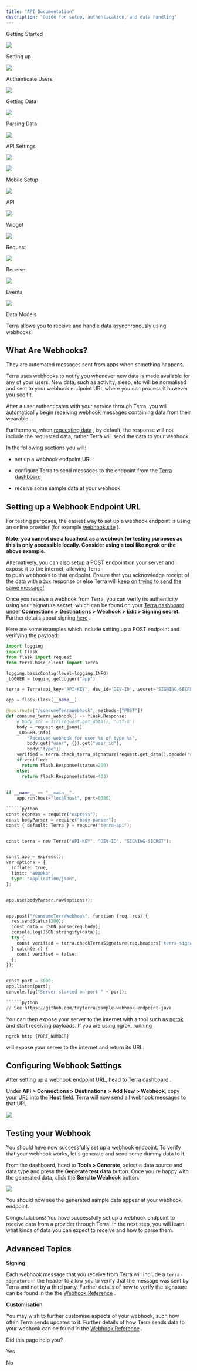 ```yaml
---
title: "API Documentation"
description: "Guide for setup, authentication, and data handling"
---
```

Getting Started  
  
![](https://terradocs.s3.eu-west-2.amazonaws.com/icons/getting-started.png)

Setting up  
  
![](https://terradocs.s3.eu-west-2.amazonaws.com/icons/install-on-backend.png)

Authenticate Users  
  
![](https://terradocs.s3.eu-west-2.amazonaws.com/icons/authenticate-users.png)

Getting Data  
  
![](https://terradocs.s3.eu-west-2.amazonaws.com/icons/receive-data.png)

Parsing Data  
  
![](https://terradocs.s3.eu-west-2.amazonaws.com/icons/understand-our-data.png)

API Settings  
  
![](https://terradocs.s3.eu-west-2.amazonaws.com/icons/customise-terra.png)

![](https://terradocs.s3.eu-west-2.amazonaws.com/icons/manage-integrations.png)  
  
Mobile Setup

![](https://terradocs.s3.eu-west-2.amazonaws.com/icons/api-data-models.png)  
  
API

![](https://terradocs.s3.eu-west-2.amazonaws.com/icons/widget.png)  
  
Widget

![](https://terradocs.s3.eu-west-2.amazonaws.com/icons/historical-data.png)  
  
Request

![](https://terradocs.s3.eu-west-2.amazonaws.com/icons/new-data.png)  
  
Receive

![](https://terradocs.s3.eu-west-2.amazonaws.com/icons/event-types.png)  
  
Events

![](https://terradocs.s3.eu-west-2.amazonaws.com/icons/api-data-models.png)  
  
Data Models

Terra allows you to receive and handle data asynchronously using webhooks.

## What Are Webhooks?

They are automated messages sent from apps when something happens.

Terra uses webhooks to notify you whenever new data is made available for any of your users. New data, such as activity, sleep, etc will be normalised and sent to your webhook endpoint URL where you can process it however you see fit.

After a user authenticates with your service through Terra, you will automatically begin receiving webhook messages containing data from their wearable.

Furthermore, when [requesting data](/docs/historical-data)
, by default, the response will not include the requested data, rather Terra will send the data to your webhook.

In the following sections you will:

*   set up a webhook endpoint URL
*   configure Terra to send messages to the endpoint from the [Terra dashboard](https://dashboard.tryterra.co/terraapi/customise)
    
*   receive some sample data at your webhook

## Setting up a Webhook Endpoint URL

For testing purposes, the easiest way to set up a webhook endpoint is using an online provider (for example [webhook.site](https://webhook.site)
).

**Note: you cannot use a localhost as a webhook for testing purposes as this is only accessible locally. Consider using a tool like ngrok or the above example.**

Alternatively, you can also setup a POST endpoint on your server and expose it to the internet, allowing Terra  
to push webhooks to that endpoint. Ensure that you acknowledge receipt of the data with a `2xx` response or else Terra will [keep on trying to send the same message!](/reference/webhook-settings#retries)

Once you receive a webhook from Terra, you can verify its authenticity using your signature secret, which can be found on your [Terra dashboard](https://dashboard.tryterra.co)
 under **Connections > Destinations > Webhook > Edit > Signing secret**. Further details about signing [here](/reference/signing)
.

Here are some examples which include setting up a POST endpoint and verifying the payload:

```python
import logging
import flask
from flask import request
from terra.base_client import Terra

logging.basicConfig(level=logging.INFO)
_LOGGER = logging.getLogger("app")

terra = Terra(api_key='API-KEY', dev_id='DEV-ID', secret="SIGNING-SECRET")

app = flask.Flask(__name__)

@app.route("/consumeTerraWebhook", methods=["POST"])
def consume_terra_webhook() -> flask.Response:
    # body_str = str(request.get_data(), 'utf-8')
    body = request.get_json()
    _LOGGER.info(
        "Received webhook for user %s of type %s",
        body.get("user", {}).get("user_id"),
        body["type"])
    verified = terra.check_terra_signature(request.get_data().decode("utf-8"), request.headers['terra-signature'])
    if verified:
      return flask.Response(status=200)
    else:
      return flask.Response(status=403)
    
    
if __name__ == "__main__":
    app.run(host="localhost", port=8080)

``````python
const express = require("express");
const bodyParser = require("body-parser");
const { default: Terra } = require("terra-api");


const terra = new Terra("API-KEY", "DEV-ID", "SIGNING-SECRET");


const app = express();
var options = {
  inflate: true,
  limit: "4000kb",
  type: "application/json",
};


app.use(bodyParser.raw(options));


app.post("/consumeTerraWebhook", function (req, res) {
  res.sendStatus(200);
  const data = JSON.parse(req.body);
  console.log(JSON.stringify(data));
  try {
    const verified = terra.checkTerraSignature(req.headers['terra-signature'], req.body);
  } catch(err) {
    const verified = false;
  };
});


const port = 3000;
app.listen(port);
console.log("Server started on port " + port);

``````python
// See https://github.com/tryterra/sample-webhook-endpoint-java

```

You can then expose your server to the internet with a tool such as [ngrok](https://ngrok.com/)
 and start receiving payloads. If you are using ngrok, running

`ngrok http {PORT_NUMBER}`

will expose your server to the internet and return its URL.

## Configuring Webhook Settings

After setting up a webhook endpoint URL, head to [Terra dashboard](https://dashboard.tryterra.co/terraapi/customise)
.

Under **API > Connections > Destinations > Add New > Webhook**, copy your URL into the **Host** field. Terra will now send all webhook messages to that URL.

![](https://files.readme.io/a3f1dc8-Screenshot_2023-12-05_at_10.01.02.png)

## Testing your Webhook

You should have now successfully set up a webhook endpoint. To verify that your webhook works, let's generate and send some dummy data to it.

From the dashboard, head to **Tools > Generate**, select a data source and data type and press the **Generate test data** button. Once you're happy with the generated data, click the **Send to Webhook** button.

![](https://files.readme.io/74fc189-Screenshot_2023-12-05_at_10.11.42.png)

You should now see the generated sample data appear at your webhook endpoint.

Congratulations! You have successfully set up a webhook endpoint to receive data from a provider through Terra! In the next step, you will learn what kinds of data you can expect to receive and how to parse them.

## Advanced Topics

**Signing**

Each webhook message that you receive from Terra will include a `terra-signature` in the header to allow you to verify that the message was sent by Terra and not by a third party. Further details of how to verify the signature can be found in the the [Webhook Reference](/reference/webhook-settings)
.

**Customisation**

You may wish to further customise aspects of your webhook, such how often Terra sends updates to it. Further details of how Terra sends data to your webhook can be found in the [Webhook Reference](/reference/webhook-settings)
.

Did this page help you?

Yes

No